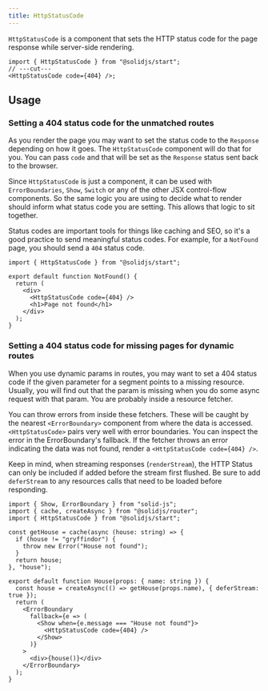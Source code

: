 ```yaml
---
title: HttpStatusCode
---
```


`HttpStatusCode` is a component that sets the HTTP status code for the page response while server-side rendering.

<div class="text-lg">

```tsx twoslash
import { HttpStatusCode } from "@solidjs/start";
// ---cut---
<HttpStatusCode code={404} />;
```

</div>

<table-of-contents></table-of-contents>

## Usage

### Setting a 404 status code for the unmatched routes

As you render the page you may want to set the status code to the `Response` depending on how it goes. The `HttpStatusCode` component will do that for you. You can pass `code` and that will be set as the `Response` status sent back to the browser.

Since `HttpStatusCode` is just a component, it can be used with `ErrorBoundaries`, `Show`, `Switch` or any of the other JSX control-flow components. So the same logic you are using to decide what to render should inform what status code you are setting. This allows that logic to sit together.

Status codes are important tools for things like caching and SEO, so it's a good practice to send meaningful status codes. For example, for a `NotFound` page, you should send a `404` status code.

```tsx twoslash {6} filename="routes/*404.tsx"
import { HttpStatusCode } from "@solidjs/start";

export default function NotFound() {
  return (
    <div>
      <HttpStatusCode code={404} />
      <h1>Page not found</h1>
    </div>
  );
}
```

### Setting a 404 status code for missing pages for dynamic routes

When you use dynamic params in routes, you may want to set a 404 status code if the given parameter for a segment points to a missing resource. Usually, you will find out that the param is missing when you do some async request with that param. You are probably inside a resource fetcher.

You can throw errors from inside these fetchers. These will be caught by the nearest `<ErrorBoundary>` component from where the data is accessed. `<HttpStatusCode>` pairs very well with error boundaries. You can inspect the error in the ErrorBoundary's fallback. If the fetcher throws an error indicating the data was not found, render a `<HttpStatusCode code={404} />`.

Keep in mind, when streaming responses (`renderStream`), the HTTP Status can only be included if added before the stream first flushed. Be sure to add `deferStream` to any resources calls that need to be loaded before responding.

```tsx twoslash {7,17-19, 15, 23} filename="routes/[house].tsx"
import { Show, ErrorBoundary } from "solid-js";
import { cache, createAsync } from "@solidjs/router";
import { HttpStatusCode } from "@solidjs/start";

const getHouse = cache(async (house: string) => {
  if (house != "gryffindor") {
    throw new Error("House not found");
  }
  return house;
}, "house");

export default function House(props: { name: string }) {
  const house = createAsync(() => getHouse(props.name), { deferStream: true });
  return (
    <ErrorBoundary
      fallback={e => (
        <Show when={e.message === "House not found"}>
          <HttpStatusCode code={404} />
        </Show>
      )}
    >
      <div>{house()}</div>
    </ErrorBoundary>
  );
}
```
